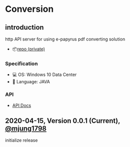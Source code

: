 # Conversion

## introduction
http API server for using e-papyrus pdf converting solution

- 📦[repo (private)](https://gitlab.com/bobadeveloper/pdf_conversion_api)

### Specification
- 💻 OS: Windows 10 Data Center
- 🧱 Language: JAVA

### API
- [API Docs](https://gitlab.com/bobadeveloper/pdf_conversion_api/-/blob/develop/README.md)

## 2020-04-15, Version 0.0.1 (Current), [@mjung1798](https://github.com/mjung1798)
initialize release